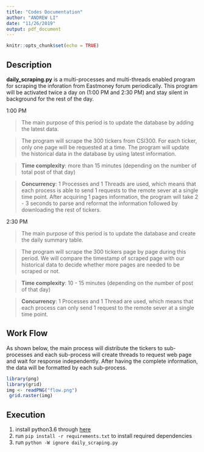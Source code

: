 ```yaml
---
title: "Codes Documentation"
author: "ANDREW LI"
date: "11/26/2019"
output: pdf_document
---
```


```r
knitr::opts_chunk$set(echo = TRUE)
```

<!-- ## Codes Documentation -->

## Description
**daily_scraping.py** is a multi-processes and multi-threads enabled program for scraping the inforation from Eastmoney forum periodically. This program will be activated twice a day on (1:00 PM and 2:30 PM) and stay silent in background for the rest of the day.

1:00 PM

> The main purpose of this period is to update the database by adding the latest data. 

> The program will scrape the 300 tickers from CSI300. For each ticker, only one page will be requested at a time. The program will update the historical data in the database by using latest information.

> **Time complexity**: more than 15 minutes (depending on the number of total post of that day)

> **Concurrency**: 1 Processes and 1 Threads are used, which means that each process is able to send 1 requests to the remote sever at a single time point. After acquiring 1 pages information, the program will take 2 - 3 seconds to parse and reformat the information followed by downloading the rest of tickers.

2:30 PM

> The main purpose of this period is to update the database and create the daily summary table.

> The program will scrape the 300 tickers page by page during this period. We will compare the timestamp of scraped page with our historical data to decide whether more pages are needed to be scraped or not.

> **Time complexity**: 10 - 15 minutes (depending on the number of post of that day)

> **Concurrency**: 1 Processes and 1 Thread are used, which means that each process can only send 1 request to the remote sever at a single time point.

\newpage

## Work Flow
As shown below, the main process will distribute the tickers to sub-processes and each sub-process will create threads to request web page and wait for response independently. After having the complete information, the data will be formatted by each sub-process.

```r
library(png)
library(grid)
img <- readPNG("flow.png")
 grid.raster(img)
```

## Execution
1. install python3.6 through [here](https://www.python.org/downloads/release/python-368/)
2. run ```pip install -r requirements.txt``` to install required dependencies
3. run ```python -W ignore daily_scraping.py```

